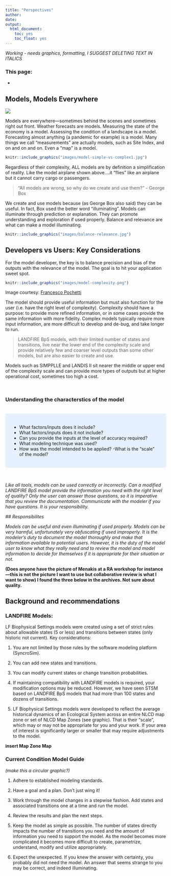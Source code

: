 ```yaml
---
title: "Perspectives"
author: 
date: 
output:
  html_document:
    toc: yes
    toc_float: yes
---
```


*Working - needs graphics, formatting, I SUGGEST DELETING TEXT IN ITALICS*

### This page:
+ 


## Models, Models Everywhere

![](images/models.png)

Models are everywhere—sometimes behind the scenes and sometimes right out front.  Weather forecasts are models. Measuring the state of the economy is a model. Assessing the condition of a landscape is a model.  Forecasting almost anything (a pandemic for example) is a model. Many things we call “measurements” are actually models, such as Site Index, and on and on and on. Even a “map” is a model.


```r
knitr::include_graphics("images/model-simple-vs-complex1.jpg")

```

Regardless of their complexity, ALL models are by definition a simplification of reality. Like the model airplane shown above….it “flies” like an airplane but it cannot carry cargo or passengers.

>"All models are wrong, so why do we create and use them?" - George Box

We create and use models because (as George Box also said) they can be useful. In fact, Box used the better word “illuminating”. Models can illuminate through prediction or explanation. They can promote understanding and exploration if used properly. Balance and relevance are what can make a model illuminating.

```r
knitr::include_graphics("images/balance-relevance.jpg")

```

## Developers vs Users: Key Considerations

For the model developer, the key is to balance precision and bias of the outputs with the relevance of the model. The goal is to hit your application sweet spot.

```r
knitr::include_graphics("images/model-complexity.png")

```

Image courtesy: [Francesco Pochetti](francescopochetti.com)
<br>

The model should provide useful information but must also function for the user (i.e. have the right level of complexity). Complexity should have a purpose: to provide more refined information, or in some cases provide the same information with more fidelity. Complex models typically require more input information, are more difficult to develop and de-bug, and take longer to run. 

>LANDFIRE BpS models, with their limited number of states and transitions, live near the lower end of the complexity scale and provide relatively few and coarser level outputs than some other models, but are also easier to create and use. 

Models such as SIMPPLLE and LANDIS II sit nearer the middle or upper end of the complexity scale and can provide more types of outputs but at higher operational cost, sometimes too high a cost.

<br>

### Understanding the characterstics of the model
<br>
<style>
div.blue { background-color:#e6f0ff; border-radius: 5px; padding: 20px;}
</style>
<div class = "blue">
- What factors/inputs does it include? 
- What factors/inputs does it not include? 
- Can you provide the inputs at the level of accuracy required? 
- What modeling technique was used? 
- How was the model intended to be applied? 
-What is the “scale” of the model?
</div>
<br>

*Like all tools, models can be used correctly or incorrectly. Can a modified LANDFIRE BpS model provide the information you need with the right level of quality? Only the user can answer those questions, so it is imperative that you review the documentation. Communicate with the modeler if you have questions. It is your responsibility.*

*## Responsibilites*

*Models can be useful and even illuminating if used properly. Models can be very harmful, unfortunately very obfuscating if used improperly. It is the modeler’s duty to document the model thoroughly and make that information available to potential users. However, it is the duty of the model user to know what they really need and to review the model and model information to decide for themselves if it is appropriate for their situation or not.*

**(Does anyone have the picture of Menakis at a RA workshop for instance—this is not the picture I want to use but collaborative review is what I want to show) I found the three below in the archives. Not sure about quality.**


## Background and recommendations

### LANDFIRE Models:

LF Biophysical Settings models were created using a set of strict rules about allowable states (5 or less) and transitions between states (only historic not current). 
Key considerations:

1. You are not limited by those rules by the software modeling platform (SyncroSim). 

2. You can add new states and transitions. 

3. You can modify current states or change transition probabilities. 

4. If maintaining compatibility with LANDFIRE models is required, your modification options may be reduced. However, we have seen STSM based on LANDFIRE BpS models that had more than 100 states and dozens of transitions. 

5. LF Biophysical Settings models were developed to reflect the average historical dynamics of an Ecological System across an entire NLCD map zone or set of NLCD Map Zones (see graphic). That is their “scale”, which may or may not be appropriate for you and your work. If your area of interest is significantly larger or smaller that may require adjustments to the model.

**insert Map Zone Map**

### Current Condition Model Guide

*(make this a circular graphic?)*

1. Adhere to established modeling standards.

2. Have a goal and a plan. Don’t just wing it!

3. Work through the model changes in a stepwise fashion. Add states and associated transitions one at a time and run the model.

4. Review the results and plan the next steps.

5. Keep the model as simple as possible. The number of states directly impacts the number of transitions you need and the amount of information you need to support the model. As the model becomes more complicated it becomes more difficult to create, parametrize, understand, modify and utilize appropriately.

6. Expect the unexpected. If you knew the answer with certainty, you probably did not need the model. An answer that seems strange to you may be correct, and indeed illuminating.






